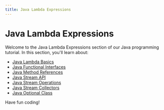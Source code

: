 ```yaml
---
title: Java Lambda Expressions
---
```


# Java Lambda Expressions

Welcome to the Java Lambda Expressions section of our Java programming tutorial. In this section, you'll learn about:

- [Java Lambda Basics](./0-java-lambda-basics.mdx)
- [Java Functional Interfaces](./1-java-functional-interfaces.mdx)
- [Java Method References](./2-java-method-references.mdx)
- [Java Stream API](./3-java-stream-api.mdx)
- [Java Stream Operations](./4-java-stream-operations.mdx)
- [Java Stream Collectors](./5-java-stream-collectors.mdx)
- [Java Optional Class](./6-java-optional-class.mdx)

Have fun coding!